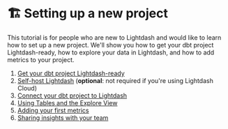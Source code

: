 # 🏗 Setting up a new project

This tutorial is for people who are new to Lightdash and would like to learn how to set up a new project. We'll show you how to get your dbt project Lightdash-ready, how to explore your data in Lightdash, and how to add metrics to your project. 

1. [Get your dbt project Lightdash-ready](/get-started/setup-lightdash/get-project-lightdash-ready)
2. [Self-host Lightdash](/get-started/setup-lightdash/install-lightdash) (**optional**: not required if you're using Lightdash Cloud)
3. [Connect your dbt project to Lightdash](/get-started/setup-lightdash/connect-project)
4. [Using Tables and the Explore View](/get-started/exploring-data/using-explores)
5. [Adding your first metrics](/get-started/setup-lightdash/add-metrics)
6. [Sharing insights with your team](/get-started/exploring-data/sharing-insights)
